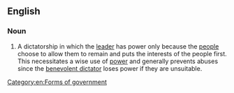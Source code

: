 ==English==
{{rfv|en}}
{{wikipedia}}

===Noun===
{{en-noun}}

# A dictatorship in which the [[leader]] has power only because the [[people]] choose to allow them to remain and puts the interests of the people first. This necessitates a wise use of [[power]] and generally prevents abuses since the [[benevolent dictator]] loses power if they are unsuitable.
#: {{syn|en|enlightened dictatorship}}
[[Category:en:Forms of government]]